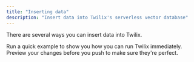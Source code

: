 ```yaml
---
title: "Inserting data"
description: "Insert data into Twilix's serverless vector database"
---
```


There are several ways you can insert data into Twilix.

<Snippet file="installation.mdx" />

<CardGroup cols={2}>
  <Card
    title="Bulk Insert Objects"
    icon="pen-to-square"
    href="api-reference/endpoint/bulkInsert"
  >
    Run a quick example to show you how you can run Twilix immediately.
  </Card>
  <Card title="Insert PDF" icon="image" href="api-reference/endpoint/insertPdf">
    Preview your changes before you push to make sure they're perfect.
  </Card>
</CardGroup>
